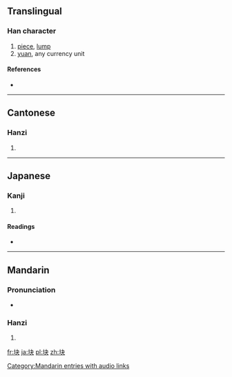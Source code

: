 {{also|塊}}
{{also|kuai}}
==Translingual==

===Han character===
{{Han char|rn=32|rad=土|as=04|sn=7|four=|canj=土木大 (GDK)}}

# [[piece]], [[lump]]
# [[yuan]], any currency unit

====References====
* {{Han ref|kx=0226.101|dkj=04948|dj=0461.110|hdz=10428.050|uh=5757|ud=22359}}

----

==Cantonese==

===Hanzi===
{{yue-hanzi|jyut=|y=faai3|tra=塊}}

# {{defn|Cantonese|sort=土04}}

----

==Japanese==

===Kanji===
{{ja-kanji|grade=|rs=土04}}

# {{defn|Japanese|sort=土04}}

====Readings====
* {{ja-readings|on=[[かい]] (kai)|kun=}}

----

==Mandarin==

===Pronunciation===
* {{audio|zh-kuài.ogg|audio}}

===Hanzi===
{{cmn-hanzi|tra=塊|pin=[[kuài]] ([[kuai4]])|wg=k'uai<sup>4</sup>}}

# {{defn|Mandarin|sort=土04}}

[[Category:Mandarin entries with audio links]]

[[fr:块]]
[[ja:块]]
[[pl:块]]
[[zh:块]]